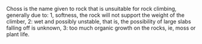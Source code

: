 {{wikify}}

Choss is the name given to rock that is unsuitable for rock climbing, generally due to: 1, softness, the rock will not support the weight of the climber, 2: wet and possibly unstable, that is, the possibility of large slabs falling off is unknown, 3: too much organic growth on the rocks, ie, moss or plant life.